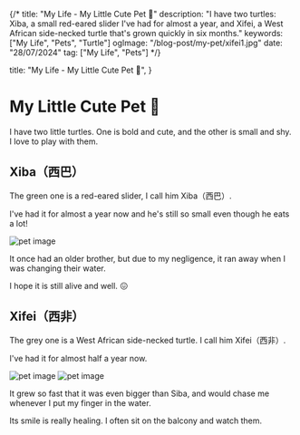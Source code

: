 {/*
title: "My Life - My Little Cute Pet 🐢"
description: "I have two turtles: Xiba, a small red-eared slider I've had for almost a year, and Xifei, a West African side-necked turtle that's grown quickly in six months."
keywords: ["My Life", "Pets", "Turtle"]
ogImage: "/blog-post/my-pet/xifei1.jpg"
date: "28/07/2024"
tag: ["My Life", "Pets"]
*/}

  title: "My Life - My Little Cute Pet 🐢",
}


# My Little Cute Pet 🐢

I have two little turtles. One is bold and cute, and the other is small and shy. I love to play with them.

## Xiba（西巴）
The green one is a red-eared slider, I call him Xiba（西巴）.

I've had it for almost a year now and he's still so small even though he eats a lot!

<div className="flex justify-center gap-2 flex-wrap">
  <Image className="rounded-tl-lg rounded-br-lg" width={400} isZoomed src="/blog-post/my-pet/xiba1.jpg" alt="pet image" />
</div>

It once had an older brother, but due to my negligence, it ran away when I was changing their water.

I hope it is still alive and well. 😖


## Xifei（西非）
The grey one is a West African side-necked turtle. I call him Xifei（西非）. 

I've had it for almost half a year now.

<div className="flex justify-center gap-2 flex-wrap">
  <Image className="rounded-tl-lg rounded-br-lg" width={300} isZoomed src="/blog-post/my-pet/xifei1.jpg" alt="pet image" />
  <Image className="rounded-tl-lg rounded-br-lg" width={300} isZoomed src="/blog-post/my-pet/xifei2.jpg" alt="pet image" />
</div>

It grew so fast that it was even bigger than Siba, and would chase me whenever I put my finger in the water.


Its smile is really healing. I often sit on the balcony and watch them.
